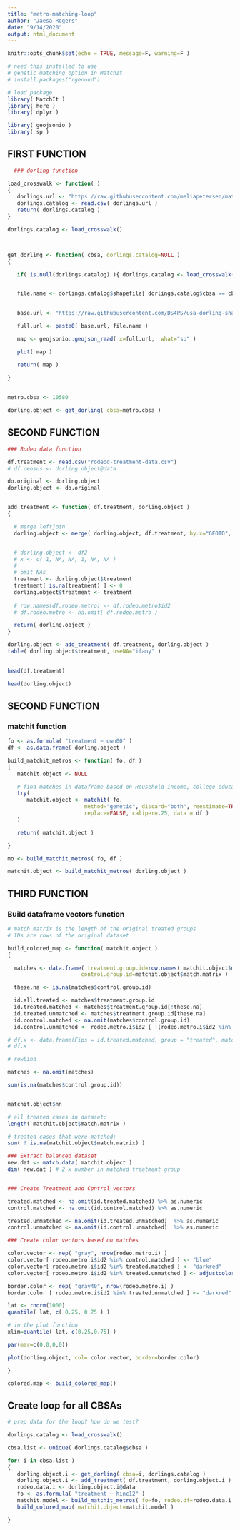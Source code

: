 ```yaml
---
title: "metro-matching-loop"
author: "Jaesa Rogers"
date: "9/14/2020"
output: html_document
---
```


```r
knitr::opts_chunk$set(echo = TRUE, message=F, warning=F )
```


```r
# need this installed to use
# genetic matching option in MatchIt
# install.packages("rgenoud")

# load package 
library( MatchIt )
library( here )
library( dplyr )

library( geojsonio )
library( sp )
```


## FIRST FUNCTION

```r

  ### dorling function

load_crosswalk <- function( )
{
   dorlings.url <- "https://raw.githubusercontent.com/meliapetersen/matching-project/master/data/cbsa-names-and-shapefiles.csv"
   dorlings.catalog <- read.csv( dorlings.url )
   return( dorlings.catalog )
}

dorlings.catalog <- load_crosswalk()



get_dorling <- function( cbsa, dorlings.catalog=NULL )
{

   if( is.null(dorlings.catalog) ){ dorlings.catalog <- load_crosswalk() }


   file.name <- dorlings.catalog$shapefile[ dorlings.catalog$cbsa == cbsa ]
 

   base.url <- "https://raw.githubusercontent.com/DS4PS/usa-dorling-shapefiles/master/maps/metros-dorling/"

   full.url <- paste0( base.url, file.name )

   map <- geojsonio::geojson_read( x=full.url,  what="sp" )

   plot( map )

   return( map )
   
}

  
metro.cbsa <- 10580

dorling.object <- get_dorling( cbsa=metro.cbsa )


```

## SECOND FUNCTION

```r

### Rodeo data function 

df.treatment <- read.csv("rodeod-treatment-data.csv")
# df.census <- dorling.object@data

do.original <- dorling.object
dorling.object <- do.original


add_treatment <- function( df.treatment, dorling.object )
{

  # merge leftjoin
  dorling.object <- merge( dorling.object, df.treatment, by.x="GEOID", by.y="id2", all.x=TRUE )


  # dorling.object <- df2
  # x <- c( 1, NA, NA, 1, NA, NA )
  # 
  # omit NAs
  treatment <- dorling.object$treatment 
  treatment[ is.na(treatment) ] <- 0
  dorling.object$treatment <- treatment
 
  # row.names(df.rodeo.metro) <- df.rodeo.metro$id2    
  # df.rodeo.metro <- na.omit( df.rodeo.metro )

  return( dorling.object )
}

dorling.object <- add_treatment( df.treatment, dorling.object ) 
table( dorling.object$treatment, useNA="ifany" )
  
```


```r
head(df.treatment)
```


```r
head(dorling.object)

```
## SECOND FUNCTION

### matchit function 
```r

fo <- as.formula( "treatment ~ own00" )
df <- as.data.frame( dorling.object )

build_matchit_metros <- function( fo, df )
{
   matchit.object <- NULL

   # find matches in dataframe based on Household income, college education, and whiteness 
   try(   
      matchit.object <- matchit( fo, 
                        method="genetic", discard="both", reestimate=TRUE,
                        replace=FALSE, caliper=.25, data = df )
   )

   return( matchit.object )

}

mo <- build_matchit_metros( fo, df )

```

```r

matchit.object <- build_matchit_metros( dorling.object ) 
```


## THIRD FUNCTION

### Build dataframe vectors function

```r
# match matrix is the length of the original treated groups
# IDs are rows of the original dataset

build_colored_map <- function( matchit.object )
{

  matches <- data.frame( treatment.group.id=row.names( matchit.object$match.matrix), 
                       control.group.id=matchit.object$match.matrix )

  these.na <- is.na(matches$control.group.id)

  id.all.treated <- matches$treatment.group.id 
  id.treated.matched <- matches$treatment.group.id[!these.na]
  id.treated.unmatched <- matches$treatment.group.id[these.na]
  id.control.matched <- na.omit(matches$control.group.id)
  id.control.unmatched <- rodeo.metro.i$id2 [ !(rodeo.metro.i$id2 %in% id.all.treated | rodeo.metro.i$id2 %in% id.control.matched)]

# df.x <- data.frame(Fips = id.treated.matched, group = "treated", matched = TRUE)
# df.x

# rowbind

matches <- na.omit(matches)

sum(is.na(matches$control.group.id))


matchit.object$nn

# all treated cases in dataset:
length( matchit.object$match.matrix )

# treated cases that were matched: 
sum( ! is.na(matchit.object$match.matrix) )

### Extract balanced dataset 
new.dat <- match.data( matchit.object )
dim( new.dat ) # 2 x number in matched treatment group


### Create Treatment and Control vectors

treated.matched <- na.omit(id.treated.matched) %>% as.numeric
control.matched <- na.omit(id.control.matched) %>% as.numeric

treated.unmatched <- na.omit(id.treated.unmatched)  %>% as.numeric
control.unmatched <- na.omit(id.control.unmatched)  %>% as.numeric

### Create color vectors based on matches

color.vector <- rep( "gray", nrow(rodeo.metro.i) )
color.vector[ rodeo.metro.i$id2 %in% control.matched ] <- "blue"
color.vector[ rodeo.metro.i$id2 %in% treated.matched ] <- "darkred"
color.vector[ rodeo.metro.i$id2 %in% treated.unmatched ] <- adjustcolor( "darkred", alpha.f = 0.4 )

border.color <- rep( "gray40", nrow(rodeo.metro.i) )
border.color [ rodeo.metro.i$id2 %in% treated.unmatched ] <- "darkred"

lat <- rnorm(1000)
quantile( lat, c( 0.25, 0.75 ) )

# in the plot function
xlim=quantile( lat, c(0.25,0.75) )

par(mar=c(0,0,0,0))

plot(dorling.object, col= color.vector, border=border.color)

}

```

```r
colored.map <- build_colored_map()
```

## Create loop for all CBSAs 

```r

# prep data for the loop? how do we test? 

dorlings.catalog <- load_crosswalk()

cbsa.list <- unique( dorlings.catalog$cbsa )

for( i in cbsa.list )
{
   dorling.object.i <- get_dorling( cbsa=i, dorlings.catalog )
   dorling.object.i <- add_treatment( df.treatment, dorling.object.i )
   rodeo.data.i <- dorling.object.i@data
   fo <- as.formula( "treatment ~ hinc12" )
   matchit.model <- build_matchit_metros( fo=fo, rodeo.df=rodeo.data.i )
   build_colored_map( matchit.object=matchit.model )

}


```




